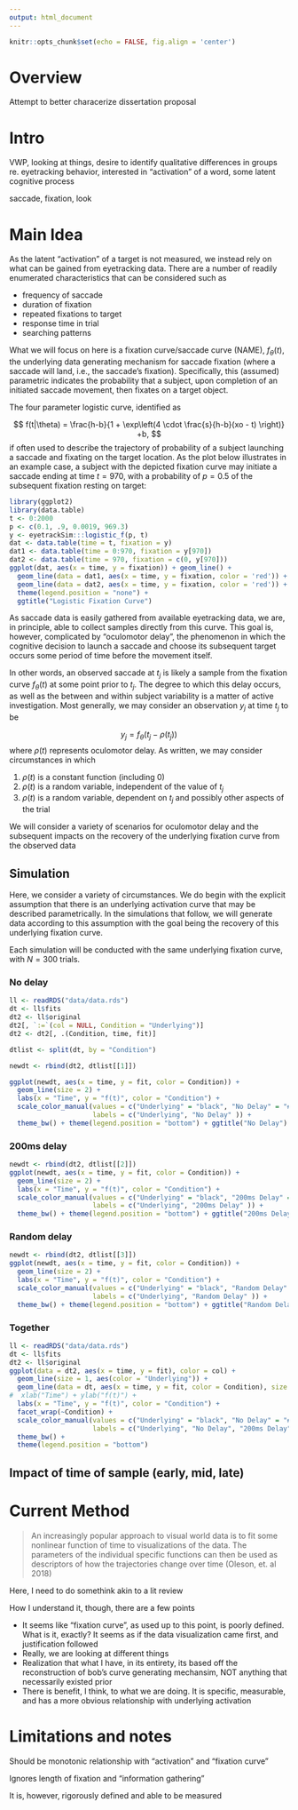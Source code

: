 ```yaml
---
output: html_document
---
```


```r
knitr::opts_chunk$set(echo = FALSE, fig.align = 'center')
```

# Overview

Attempt to better characerize dissertation proposal

# Intro

VWP, looking at things, desire to identify qualitative differences in groups re. eyetracking behavior, interested in "activation" of a word, some latent cognitive process

saccade, fixation, look

# Main Idea

As the latent "activation" of a target is not measured, we instead rely on what can be gained from eyetracking data. There are a number of readily enumerated characteristics that can be considered such as

-   frequency of saccade
-   duration of fixation
-   repeated fixations to target
-   response time in trial
-   searching patterns

What we will focus on here is a fixation curve/saccade curve (NAME), $f_{\theta}(t)$, the underlying data generating mechanism for saccade fixation (where a saccade will land, i.e., the saccade's fixation). Specifically, this (assumed) parametric indicates the probability that a subject, upon completion of an initiated saccade movement, then fixates on a target object.

The four parameter logistic curve, identified as

$$
f(t|\theta) = \frac{h-b}{1 + \exp\left(4 \cdot \frac{s}{h-b}(xo - t) \right)} +b,
$$ if often used to describe the trajectory of probability of a subject launching a saccade and fixating on the target location. As the plot below illustrates in an example case, a subject with the depicted fixation curve may initiate a saccade ending at time $t = 970$, with a probability of $p = 0.5$ of the subsequent fixation resting on target:

```r
library(ggplot2)
library(data.table)
t <- 0:2000
p <- c(0.1, .9, 0.0019, 969.3) 
y <- eyetrackSim:::logistic_f(p, t)
dat <- data.table(time = t, fixation = y)
dat1 <- data.table(time = 0:970, fixation = y[970])
dat2 <- data.table(time = 970, fixation = c(0, y[970]))
ggplot(dat, aes(x = time, y = fixation)) + geom_line() +
  geom_line(data = dat1, aes(x = time, y = fixation, color = 'red')) +
  geom_line(data = dat2, aes(x = time, y = fixation, color = 'red')) + 
  theme(legend.position = "none") + 
  ggtitle("Logistic Fixation Curve")
```

As saccade data is easily gathered from available eyetracking data, we are, in principle, able to collect samples directly from this curve. This goal is, however, complicated by "oculomotor delay", the phenomenon in which the cognitive decision to launch a saccade and choose its subsequent target occurs some period of time before the movement itself.

In other words, an observed saccade at $t_j$ is likely a sample from the fixation curve $f_{\theta}(t)$ at some point prior to $t_j$. The degree to which this delay occurs, as well as the between and within subject variability is a matter of active investigation. Most generally, we may consider an observation $y_j$ at time $t_j$ to be

$$
y_j = f_{\theta}(t_j - \rho(t_j))
$$ where $\rho(t)$ represents oculomotor delay. As written, we may consider circumstances in which

1.  $\rho(t)$ is a constant function (including 0)
2.  $\rho(t)$ is a random variable, independent of the value of $t_j$
3.  $\rho(t)$ is a random variable, dependent on $t_j$ and possibly other aspects of the trial

We will consider a variety of scenarios for oculomotor delay and the subsequent impacts on the recovery of the underlying fixation curve from the observed data

## Simulation

Here, we consider a variety of circumstances. We do begin with the explicit assumption that there is an underlying activation curve that may be described parametrically. In the simulations that follow, we will generate data according to this assumption with the goal being the recovery of this underlying fixation curve.

Each simulation will be conducted with the same underlying fixation curve, with $N = 300$ trials.

### No delay

```r
ll <- readRDS("data/data.rds")
dt <- ll$fits
dt2 <- ll$original
dt2[, `:=`(col = NULL, Condition = "Underlying")]
dt2 <- dt2[, .(Condition, time, fit)]

dtlist <- split(dt, by = "Condition")

newdt <- rbind(dt2, dtlist[[1]])

ggplot(newdt, aes(x = time, y = fit, color = Condition)) + 
  geom_line(size = 2) + 
  labs(x = "Time", y = "f(t)", color = "Condition") +
  scale_color_manual(values = c("Underlying" = "black", "No Delay" = "#F8766D"),
                     labels = c("Underlying", "No Delay" )) +
  theme_bw() + theme(legend.position = "bottom") + ggtitle("No Delay")

```

### 200ms delay

```r
newdt <- rbind(dt2, dtlist[[2]])
ggplot(newdt, aes(x = time, y = fit, color = Condition)) + 
  geom_line(size = 2) + 
  labs(x = "Time", y = "f(t)", color = "Condition") +
  scale_color_manual(values = c("Underlying" = "black", "200ms Delay" = "#00BA38"),
                     labels = c("Underlying", "200ms Delay" )) +
  theme_bw() + theme(legend.position = "bottom") + ggtitle("200ms Delay")
```

### Random delay

```r
newdt <- rbind(dt2, dtlist[[3]])
ggplot(newdt, aes(x = time, y = fit, color = Condition)) + 
  geom_line(size = 2) + 
  labs(x = "Time", y = "f(t)", color = "Condition") +
  scale_color_manual(values = c("Underlying" = "black", "Random Delay" = "#619CFF"),
                     labels = c("Underlying", "Random Delay" )) +
  theme_bw() + theme(legend.position = "bottom") + ggtitle("Random Delay")
```

### Together

```r

ll <- readRDS("data/data.rds")
dt <- ll$fits
dt2 <- ll$original
ggplot(data = dt2, aes(x = time, y = fit), color = col) +
  geom_line(size = 1, aes(color = "Underlying")) +
  geom_line(data = dt, aes(x = time, y = fit, color = Condition), size = 1) +
#  xlab("Time") + ylab("f(t)") +
  labs(x = "Time", y = "f(t)", color = "Condition") +
  facet_wrap(~Condition) +
  scale_color_manual(values = c("Underlying" = "black", "No Delay" = "#F8766D", "200ms Delay" = "#00BA38", "Random Delay" = "#619CFF"),
                     labels = c("Underlying", "No Delay", "200ms Delay", "Random Delay")) +
  theme_bw() +
  theme(legend.position = "bottom")
```


## Impact of time of sample (early, mid, late)

# Current Method

> An increasingly popular approach to visual world data is to fit some nonlinear function of time to visualizations of the data. The parameters of the individual specific functions can then be used as descriptors of how the trajectories change over time (Oleson, et. al 2018)

Here, I need to do somethink akin to a lit review

How I understand it, though, there are a few points

-   It seems like "fixation curve", as used up to this point, is poorly defined. What is it, exactly? It seems as if the data visualization came first, and justification followed
-   Really, we are looking at different things
-   Realization that what I have, in its entirety, its based off the reconstruction of bob's curve generating mechansim, NOT anything that necessarily existed prior
-   There is benefit, I think, to what we are doing. It is specific, measurable, and has a more obvious relationship with underlying activation

# Limitations and notes

Should be monotonic relationship with "activation" and "fixation curve"

Ignores length of fixation and "information gathering"

It is, however, rigorously defined and able to be measured
